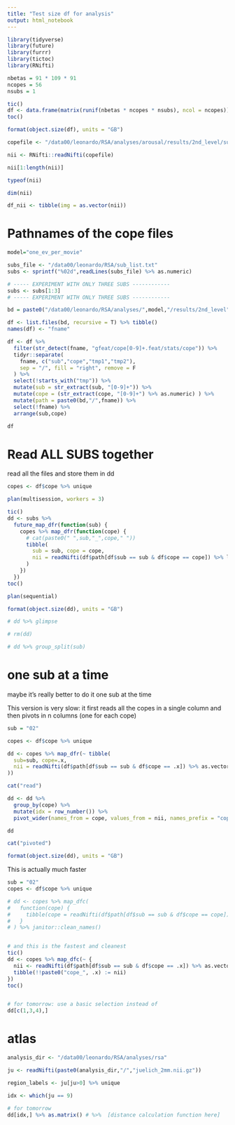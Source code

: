 ```yaml
---
title: "Test size df for analysis"
output: html_notebook
---
```


```r
library(tidyverse)
library(future)
library(furrr)
library(tictoc)
library(RNifti)
```


```r

nbetas = 91 * 109 * 91
ncopes = 56
nsubs = 1

tic()
df <- data.frame(matrix(runif(nbetas * ncopes * nsubs), ncol = ncopes))
toc()

format(object.size(df), units = "GB")

```



```r
copefile <- "/data00/leonardo/RSA/analyses/arousal/results/2nd_level/sub-02_arousal.gfeat/cope1.feat/stats/cope1.nii.gz"

nii <- RNifti::readNifti(copefile)

nii[1:length(nii)]

typeof(nii)

dim(nii)

df_nii <- tibble(img = as.vector(nii))

```


# Pathnames of the cope files

```r

model="one_ev_per_movie"

subs_file <- "/data00/leonardo/RSA/sub_list.txt"
subs <- sprintf("%02d",readLines(subs_file) %>% as.numeric)

# ----- EXPERIMENT WITH ONLY THREE SUBS ------------
subs <- subs[1:3]
# ----- EXPERIMENT WITH ONLY THREE SUBS ------------

bd = paste0("/data00/leonardo/RSA/analyses/",model,"/results/2nd_level")

df <- list.files(bd, recursive = T) %>% tibble()
names(df) <- "fname"

df <- df %>%
  filter(str_detect(fname, "gfeat/cope[0-9]+.feat/stats/cope")) %>%
  tidyr::separate(
    fname, c("sub","cope","tmp1","tmp2"),
    sep = "/", fill = "right", remove = F
  ) %>% 
  select(!starts_with("tmp")) %>% 
  mutate(sub = str_extract(sub, "[0-9]+")) %>% 
  mutate(cope = (str_extract(cope, "[0-9]+") %>% as.numeric) ) %>% 
  mutate(path = paste0(bd,"/",fname)) %>% 
  select(!fname) %>% 
  arrange(sub,cope)

df

```


# Read ALL SUBS together
 read all the files and store them in dd
```r

copes <- df$cope %>% unique

plan(multisession, workers = 3)

tic()
dd <- subs %>% 
  future_map_dfr(function(sub) {
    copes %>% map_dfr(function(cope) {
      # cat(paste0(" ",sub,"_",cope," "))
      tibble(
        sub = sub, cope = cope,
        nii = readNifti(df$path[df$sub == sub & df$cope == cope]) %>% list
      )
    })
  })
toc()

plan(sequential)

format(object.size(dd), units = "GB")

# dd %>% glimpse

# rm(dd)

# dd %>% group_split(sub)


```


# one sub at a time
maybe it's really better to do it one sub at the time

This version is very slow: it first reads all the copes in a single column and then pivots in n columns (one for each cope)
```r
sub = "02"

copes <- df$cope %>% unique

dd <- copes %>% map_dfr(~ tibble(
  sub=sub, cope=.x,
  nii = readNifti(df$path[df$sub == sub & df$cope == .x]) %>% as.vector
))

cat("read")

dd <- dd %>%
  group_by(cope) %>%
  mutate(idx = row_number()) %>%
  pivot_wider(names_from = cope, values_from = nii, names_prefix = "cope_")

dd

cat("pivoted")

format(object.size(dd), units = "GB")

```

This is actually much faster
```r

sub = "02"
copes <- df$cope %>% unique

# dd <- copes %>% map_dfc(
#   function(cope) {
#     tibble(cope = readNifti(df$path[df$sub == sub & df$cope == cope]) %>% as.vector)
#   }
# ) %>% janitor::clean_names()


# and this is the fastest and cleanest
tic()
dd <- copes %>% map_dfc(~ {
  nii <- readNifti(df$path[df$sub == sub & df$cope == .x]) %>% as.vector
  tibble(!!paste0("cope_", .x) := nii)
}) 
toc()


# for tomorrow: use a basic selection instead of 
dd[c(1,3,4),]

```





# atlas
```r

analysis_dir <- "/data00/leonardo/RSA/analyses/rsa"

ju <- readNifti(paste0(analysis_dir,"/","juelich_2mm.nii.gz"))

region_labels <- ju[ju>0] %>% unique

idx <- which(ju == 9)

# for tomorrow
dd[idx,] %>% as.matrix() # %>%  [distance calculation function here]
```



